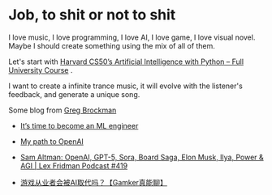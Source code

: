 # Job, to shit or not to shit

I love music, I love programming, I love AI, I love game, I love visual novel. Maybe I should create something using the mix of all of them.

Let's start with [Harvard CS50’s Artificial Intelligence with Python – Full University Course](https://youtu.be/5NgNicANyqM) .

I want to create a infinite trance music, it will evolve with the listener's feedback, and generate a unique song.

Some blog from [Greg Brockman](https://gregbrockman.com/) 

- [It’s time to become an ML engineer](https://blog.gregbrockman.com/its-time-to-become-an-ml-engineer)

- [My path to OpenAI](https://blog.gregbrockman.com/my-path-to-openai)

- [Sam Altman: OpenAI, GPT-5, Sora, Board Saga, Elon Musk, Ilya, Power & AGI | Lex Fridman Podcast #419](https://youtu.be/jvqFAi7vkBc)

- [游戏从业者会被AI取代吗？【Gamker真能聊】](https://youtu.be/QGh4hN7HVcQ)